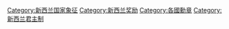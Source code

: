 [[Category:新西兰国家象征|Category:新西兰国家象征]]
[[Category:新西兰奖励|Category:新西兰奖励]]
[[Category:各國勳章|Category:各國勳章]]
[[Category:新西兰君主制|Category:新西兰君主制]]